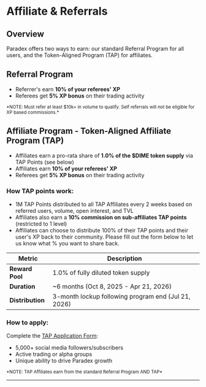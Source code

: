 # Affiliate & Referrals

## Overview

Paradex offers two ways to earn: our standard Referral Program for all users, and the Token-Aligned Program (TAP) for affiliates.

## Referral Program

* Referrer's earn <span>**10% of your referees' XP**</span>
* Referees get <span>**5% XP bonus**</span> on their trading activity

<small>
  *NOTE: Must refer at least $10k+ in volume to qualify. Self referrals will not be eligible for XP based commissions.*
</small>

## Affiliate Program - Token-Aligned Affiliate Program (TAP)

* Affiliates earn a pro-rata share of <span>**1.0% of the $DIME token supply**</span> via TAP Points (see below)
* Affiliates earn <span>**10% of your referees' XP**</span>
* Referees get <span>**5% XP bonus**</span> on their trading activity

### How TAP points work:

* 1M TAP Points distributed to all TAP Affiliates every 2 weeks based on referred users, volume, open interest, and TVL
* Affiliates also earn a <span>**10% commission on sub-affiliates TAP points**</span> (restricted to 1 level)
* Affiliates can choose to distribute 100% of their TAP points and their user's XP back to their community. Please fill out the form below to let us know what % you want to share back.

| Metric                    | Description                                                        |
| ------------------------- | ------------------------------------------------------------------ |
| **Reward Pool**           | 1.0% of fully diluted token supply                                 |
| **Duration**              | \~6 months (Oct 8, 2025 - Apr 21, 2026)                            |
| **Distribution**          | 3-month lockup following program end (Jul 21, 2026)                |

### How to apply:

Complete the [TAP Application Form](https://forms.gle/A6raA1inXn7GkqFh7):

* 5,000+ social media followers/subscribers
* Active trading or alpha groups
* Unique ability to drive Paradex growth

<small>
  *NOTE: TAP Affiliates earn from the standard Referral Program AND TAP*
</small>


---
